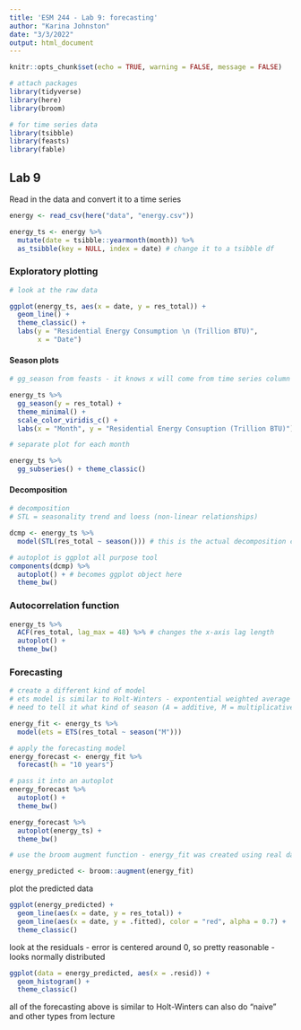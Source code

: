 ```yaml
---
title: 'ESM 244 - Lab 9: forecasting'
author: "Karina Johnston"
date: "3/3/2022"
output: html_document
---
```


```r
knitr::opts_chunk$set(echo = TRUE, warning = FALSE, message = FALSE)

# attach packages
library(tidyverse)
library(here)
library(broom)

# for time series data
library(tsibble)
library(feasts)
library(fable)

```

## Lab 9

Read in the data and convert it to a time series

```r

energy <- read_csv(here("data", "energy.csv"))

energy_ts <- energy %>% 
  mutate(date = tsibble::yearmonth(month)) %>% 
  as_tsibble(key = NULL, index = date) # change it to a tsibble df

```

### Exploratory plotting

```r
# look at the raw data

ggplot(energy_ts, aes(x = date, y = res_total)) +
  geom_line() +
  theme_classic() +
  labs(y = "Residential Energy Consumption \n (Trillion BTU)", 
       x = "Date")

```

#### Season plots

```r
# gg_season from feasts - it knows x will come from time series column

energy_ts %>% 
  gg_season(y = res_total) +
  theme_minimal() +
  scale_color_viridis_c() +
  labs(x = "Month", y = "Residential Energy Consuption (Trillion BTU)")


```


```r
# separate plot for each month

energy_ts %>% 
  gg_subseries() + theme_classic()

```

#### Decomposition

```r
# decomposition 
# STL = seasonality trend and loess (non-linear relationships)

dcmp <- energy_ts %>% 
  model(STL(res_total ~ season())) # this is the actual decomposition code - residential total as a function of season

# autoplot is ggplot all purpose tool
components(dcmp) %>% 
  autoplot() + # becomes ggplot object here
  theme_bw()


```


### Autocorrelation function

```r

energy_ts %>% 
  ACF(res_total, lag_max = 48) %>% # changes the x-axis lag length
  autoplot() +
  theme_bw()

```


### Forecasting

```r
# create a different kind of model
# ets model is similar to Holt-Winters - expontential weighted average across all time periods
# need to tell it what kind of season (A = additive, M = multiplicative)

energy_fit <- energy_ts %>% 
  model(ets = ETS(res_total ~ season("M")))

# apply the forecasting model
energy_forecast <- energy_fit %>% 
  forecast(h = "10 years")

# pass it into an autoplot
energy_forecast %>% 
  autoplot() +
  theme_bw()

energy_forecast %>% 
  autoplot(energy_ts) +
  theme_bw()


```



```r
# use the broom augment function - energy_fit was created using real data, so use that as the backbone

energy_predicted <- broom::augment(energy_fit)

```

plot the predicted data

```r
ggplot(energy_predicted) +
  geom_line(aes(x = date, y = res_total)) +
  geom_line(aes(x = date, y = .fitted), color = "red", alpha = 0.7) +
  theme_classic()

```

look at the residuals - error is centered around 0, so pretty reasonable - looks normally distributed

```r

ggplot(data = energy_predicted, aes(x = .resid)) +
  geom_histogram() +
  theme_classic()

```

all of the forecasting above is similar to Holt-Winters
can also do "naive" and other types from lecture

